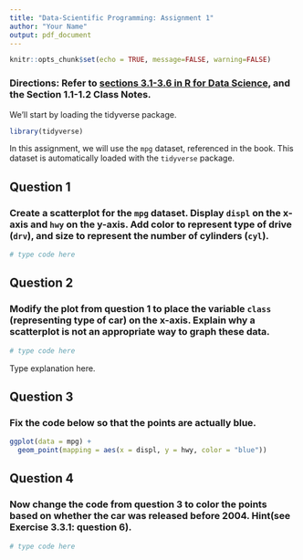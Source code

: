 ```yaml
---
title: "Data-Scientific Programming: Assignment 1"
author: "Your Name"
output: pdf_document
---
```


```r
knitr::opts_chunk$set(echo = TRUE, message=FALSE, warning=FALSE)
```


### Directions: Refer to [sections 3.1-3.6 in R for Data Science](https://r4ds.had.co.nz/data-visualisation.html), and the Section 1.1-1.2 Class Notes.

We'll start by loading the tidyverse package. 

```r
library(tidyverse)
```

In this assignment, we will use the `mpg` dataset, referenced in the book. This dataset is automatically loaded with the `tidyverse` package. 

## Question 1 

### Create a scatterplot for the `mpg` dataset. Display `displ` on the x-axis and `hwy` on the y-axis. Add color to represent type of drive (`drv`), and size to represent the number of cylinders (`cyl`).

```r
# type code here
```


## Question 2

### Modify the plot from question 1 to place the variable `class` (representing type of car) on the x-axis. Explain why a scatterplot is not an appropriate way to graph these data.   

```r
# type code here
```

Type explanation here. 

## Question 3

### Fix the code below so that the points are actually blue. 

```r
ggplot(data = mpg) + 
  geom_point(mapping = aes(x = displ, y = hwy, color = "blue"))
```

## Question 4

### Now change the code from question 3 to color the points based on whether the car was released before 2004. Hint(see Exercise 3.3.1: question 6). 

```r
# type code here
```

